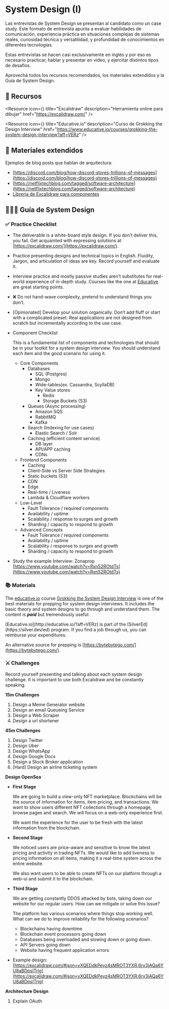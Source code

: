 
# System Design (I)

Las entrevistas de System Design se presentan al candidato como un case study. Este formato de entrevista apunta a evaluar habilidades de comunicación, experiencia práctica en situaciones complejas de sistemas reales, curiosidad técnica y versatilidad, y profundidad de conocimientos en diferentes tecnologías.    

Estas entrevistas se hacen casi exclusivamente en inglés y por eso es necesario practicar, hablar y presentar en video, y ejercitar distintos tipos de desafíos. 

Aprovechá todos los recursos recomendados, los materiales extendidos y la Guía de System Design. 

<IREmbed src="https://www.youtube.com/embed/bxR0YR4ubOw?si=fnzx-wh_ciKiAbdS"/>

## 🔗 Recursos

<Resource
icon={<LinkIcon className="color-4"/>}
title="Excalidraw"
description="Herramienta online para dibujar"
href="https://excalidraw.com/"
/>

<Resource
icon={<LinkIcon className="color-4"/>}
title="Educative.io"
description="Curso de Grokking the Design Interview"
href="https://www.educative.io/courses/grokking-the-system-design-interview?aff=VERz"
/>

## **📑 Materiales extendidos**

Ejemplos de blog posts que hablan de arquitectura:

- [https://discord.com/blog/how-discord-stores-trillions-of-messages](https://discord.com/blog/how-discord-stores-trillions-of-messages)
- [https://netflixtechblog.com/tagged/software-architecture](https://netflixtechblog.com/tagged/software-architecture)
- [Libreria de Excalidraw para componentes](https://libraries.excalidraw.com/?target=_excalidraw&useHash=true&token=tPBG_3Xg_oR0jLeoOViBe&theme=light&version=2&sort=default#rohanp-system-design)

## 👨🏼‍💻 Guía de System Design

### ✅ Practice Checklist

- The deliverable is a white-board style design. If you don’t deliver this, you fail. Get acquainted with expressing solutions at [https://excalidraw.com/](https://excalidraw.com/).
- Practice presenting designs and technical topics in English. Fluidity, Jargon, and articulation of ideas are key. Record yourself and evaluate it.
- Interview practice and mostly passive studies aren’t substitutes for real-world experience of in-depth study. Courses like the one at [Educative](https://www.educative.io/courses/grokking-modern-system-design-interview-for-engineers-managers?aff=VERz) are great starting points.
- ❌ Do not hand-wave complexity, pretend to understand things you don’t.
- [Opinionated] Develop your solution organically. Don’t add fluff or start with a complicated preset. Real applications are not designed from scratch but incrementally according to the use case.
- Component Checklist
    
    This is a fundamental list of components and technologies that should be in your toolkit for a system design interview. You should understand each item and the good scenario for using it.
    
    - Core Components
        - Databases
            - SQL (Postgres)
            - Mongo
            - Wide-tables(ex. Cassandra, ScyllaDB)
            - Key Value stores
                - Redis
                - Storage Buckets (S3)
        - Queues (Async processing)
            - Amazon SQS
            - RabbitMQ
            - Kafka
        - Search (Indexing for use cases)
            - Elastic Search / Solr
        - Caching (efficient content service)
            - DB layer
            - API/APP caching
            - CDNs
    - Frontend Components
        - Caching
        - Client-Side vs Server Side Strategies
        - Static buckets (S3)
        - CDN
        - Edge
        - Real-time / Liveness
        - Lambda & Cloudflare workers
    - Low-Level
        - Fault Tolerance / required components
        - Availability / uptime
        - Scalability / response to surges and growth
        - Sharding / capacity to respond to growth
    - Advanced Concepts
        - Fault Tolerance / required components
        - Availability / uptime
        - Scalability / response to surges and growth
        - Sharding / capacity to respond to growth
- Study the example Interview: Zonaprop [https://www.youtube.com/watch?v=Rxn52ROtdTs](https://www.youtube.com/watch?v=Rxn52ROtdTs)

### 📚 Materials

The [educative.io](http://educative.io/?aff=VERz) course [Grokking the System Design Interview](https://www.educative.io/courses/grokking-modern-system-design-interview-for-engineers-managers?aff=VERz) is one of the best materials for prepping for system design interviews. It includes the basic theory and system designs to go through and understand them. The content is ***paid*** but tremendously useful.

<Callout emoji="💡">
  [Educative.io](http://educative.io/?aff=VERz) is part of the [SilverEd](https://silver.dev/ed) program. If you find a job through us, you can reimburse your expenditures.
</Callout>

An alternative source for prepping is [https://bytebytego.com/](https://bytebytego.com/).

### ⚔️ Challenges

Record yourself presenting and talking about each system design challenge. It is important to use both Excalidraw and be constantly speaking. 

**15m Challenges**

1. Design a Meme Generator website
2. Design an email Queueing Service
3. Design a Web Scraper
4. Design a url shortener

**45m Challenges**

1. Design Twitter
2. Design Uber
3. Design WhatsApp
4. Design Google Docs
5. Design a Stock Broker application
6. [Hard] Design an airline ticketing system

**Design OpenSea**

- **First Stage**
    
    We are going to build a view-only NFT marketplace. Blockchains will be the source of information for items, item pricing, and transactions. We want to show users different NFT collections through a homepage, browse pages and search. We will focus on a web-only experience first.
    
    We want the experience for the user to be fresh with the latest information from the blockchain.
    
- **Second Stage**
    
    We noticed users are price-aware and sensitive to know the latest pricing and activity in trading NFTs. We would like to add liveness to pricing information on all items, making it a real-time system across the entire website.
    
    We also want users to be able to create NFTs on our platform through a web-ui and submit it to the blockchain. 
    
- **Third Stage**
    
    We are getting constantly DDOS attacked by bots, taking down our website for our regular users. How can we mitigate or solve this issue?
    
    The platform has various scenarios where things stop working well. What can we do to improve reliability for the following scenarios?
    
    - Blockchains having downtime
    - Blockchain event processors going down
    - Databases being overloaded and slowing down or going down.
    - API Servers going down
    - Website having frequent application errors
- Example design:  [https://excalidraw.com/#json=vXQEDdkPeyz4sMROT3YXR,6ry3jAQa6YU8aBDpsITrjg](https://excalidraw.com/#json=vXQEDdkPeyz4sMROT3YXR,6ry3jAQa6YU8aBDpsITrjg)

**Architecture Design**

1. Explain OAuth

